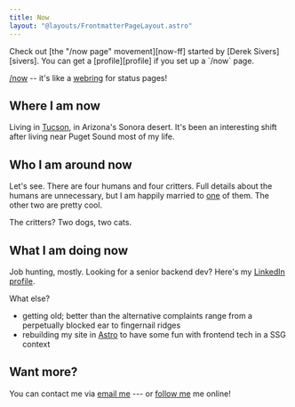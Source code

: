 ```yaml
---
title: Now
layout: "@layouts/FrontmatterPageLayout.astro"
---
```


[now-ff]: https://sive.rs/nowff
[sivers]: https://sive.rs
[profile]: https://nownownow.com/p/2ugf
[nnn]: https://nownownow.com
[webring]: https://en.wikipedia.org/wiki/Webring

<Note>
Check out [the "/now page" movement][now-ff] started by [Derek Sivers][sivers]. You can get a [profile][profile] if you set up a `/now` page.

[/now][nnn] -- it's like a [webring][webring] for status pages!
</Note>


## Where I am now

[tucson]: https://www.visittucson.org

Living in [Tucson][tucson], in Arizona's Sonora desert. It's been an interesting shift after living near Puget Sound most of my life.


## Who I am around now

[mrs-geek]: https://hackers.town/@IamMrsGeek/

Let's see. There are four humans and four critters. Full details about the humans are unnecessary, but I am happily married to [one][mrs-geek] of them. The other two are pretty cool.

The critters? Two dogs, two cats.


## What I am doing now

[linkedin]: https://www.linkedin.com/in/brianwisti

Job hunting, mostly. Looking for a senior backend dev? Here's my [LinkedIn profile][linkedin].

What else?

[astro]: https://astro.build

- getting old; better than the alternative complaints range from a perpetually blocked ear to fingernail ridges
- rebuilding my site in [Astro][astro] to have some fun with frontend tech in a SSG context


## Want more?

[email]: mailto:brianwisti@pobox.com
[follow]: /follow/

You can contact me via [email me][email] --- or [follow me][follow] me online!
